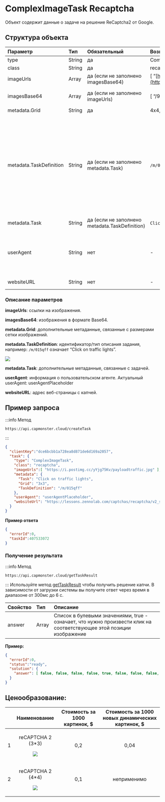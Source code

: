 ﻿---
sidebar_position: 7
sidebar_label: ComplexImageTask Recaptcha
---


# ComplexImageTask Recaptcha
Объект содержит данные о задаче на решение ReCaptcha2 от Google.

## **Структура объекта**

|**Параметр**|**Тип**|**Обязательный**|**Возможные значения**|**Описание**|
| :- | :- | :- | :- | :- |
|type|String|да|ComplexImageTask|Определяет тип объекта задачи.|
|class|String|да|recaptcha|Определяет класс объекта задачи.|
|imageUrls|Array|да (если не заполнено imagesBase64)|[ “[https://i.postimg.cc/yYjg75Kv/img1.jpg](https://i.postimg.cc/yYjg75Kv/payloadtraffic.jpg)”]|Цельное изображение 4x4, [3x3](https://i.postimg.cc/yYjg75Kv/payloadtraffic.jpg) или новой части капчи 1x1 (в массиве).|
|imagesBase64|Array|да (если не заполнено imageUrls)|[ “/9j/4AAQSkZJRgABAQEAAAAAAAD…”]|Цельное изображение 4x4, [3x3](https://i.postimg.cc/yYjg75Kv/payloadtraffic.jpg) или новой части капчи 1x1 в формате base64 (в массиве).|
|metadata.Grid|String|да|4x4, 3x3, 1x1|Размер сетки с изображениями.|
|metadata.TaskDefinition|String|да (если не заполнено metadata.Task)|`/m/015qff` и другие|<p>Техническое значение, определяющее тип задания</p><p>**Как получить TaskDefinition**</p><p>Данные можно найти в ответах на запросы `/recaptcha/{recaptchaApi}/reload` или `/recaptcha/{recaptchaApi}/userverify`, где recaptchaApi - это "enterprise" или "api2" в зависимости от типа Recaptcha. В ответе лежит json, в котором можно взять список TaskDefinition-ов для подгруженных капч.</p>|
|metadata.Task|String|да (если не заполнено metadata.TaskDefinition)|`Click on traffic lights` и другие|Текст задания (<u>на английском</u>).|
|userAgent|String|нет|-|User-Agent браузера, используемый при загрузке изображений, если были переданы ссылки в imageUrls. Необходимо использовать подпись современного браузера, иначе Google будет возвращать ошибку, требуя обновить браузер.|
|websiteURL|String|нет|-|Адрес страницы, на которой решается капча.|

### **Описание параметров**

**imageUrls**: ссылки на изображения.

**imagesBase64**: изображения в формате Base64.

**metadata.Grid**: дополнительные метаданные, связанные с размерами сетки изображений.

**metadata.TaskDefinition**: идентификатор/тип описания задания, например: `/m/015qff` означает “Click on traffic lights”. 

![](taskdefinition.png)

**metadata.Task**: дополнительные метаданные, связанные с задачей.

**userAgent**: информация о пользовательском агенте. Актуальный userAgent: userAgentPlaceholder

**websiteURL**: адрес веб-страницы с капчей. 

## **Пример запроса**

:::info Метод
```http
https://api.capmonster.cloud/createTask
```
:::
```json
{
  "clientKey":"dce6bcbb1a728ea8d871de6d169a2057",
  "task": {
    "type": "ComplexImageTask",
    "class": "recaptcha",
    "imageUrls":[ "https://i.postimg.cc/yYjg75Kv/payloadtraffic.jpg" ],
    "metadata": {
      "Task": "Click on traffic lights",
      "Grid": "3x3",
      "TaskDefinition": "/m/015qff"
    },
    "userAgent": "userAgentPlaceholder",
    "websiteUrl": "https://lessons.zennolab.com/captchas/recaptcha/v2_simple.php?level=middle"
  }
}
```



**Пример ответа**
```json
{
  "errorId":0,
  "taskId":407533072
}
```
### **Получение результата**
:::info Метод
```http
https://api.capmonster.cloud/getTaskResult
```
:::
Используйте метод [getTaskResult](../api/methods/get-task-result.md) чтобы получить решение капчи. В зависимости от загрузки системы вы получите ответ через время в диапазоне от 300мс до 6 с.

|**Свойство**|**Тип**|**Описание**|
| :- | :- | :- |
|answer|Array|Список в булевыми значениями, true - означает, что нужно произвести клик на соответствующее этой позиции изображение|

**Пример:**
```json
{
  "errorId":0,
  "status":"ready",
  "solution": {
    "answer": [ false, false, false, false, true, false, false, false, false ]
  }
}
```

## **Ценообразование**: 

||**Наименование**|**Стоимость за 1000 картинок, $**|**Стоимость за 1000 новых динамических картинок, $**|
| :-: | :-: | :-: | :-: |
|1|<p>reCAPTCHA 2 (3\*3)</p><p>![](Aspose.Words.3eba36bc-cab6-486e-9e8f-1e38b225e806.001.png)</p><p></p>|0,2|0,04 |
|2|<p>reCAPTCHA 2 (4\*4)</p><p>![](Aspose.Words.3eba36bc-cab6-486e-9e8f-1e38b225e806.002.png)</p>|0,1|неприменимо |

